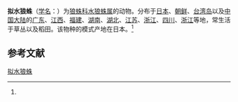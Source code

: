 {{Speciesbox
| name = 拟水狼蛛
| status = 
| status_system = 
| image = 
| genus = Pirata
| species = subparaticus
| authority = (Boes. et Str., 1906)<ref name='id13932'>{{cite web| url =http://www.bioinfo.cn/db05/BjdwSpecies.php?action=view&id=13932| title =拟水狼蛛| work =《中国动物物种编目数据库》| publisher =中国科学院微生物研究所| author =中国科学院动物研究所| accessdate =2009-04-28| deadurl =yes| archiveurl =https://web.archive.org/web/20160305000046/http://www.bioinfo.cn/db05/BjdwSpecies.php?action=view&id=13932| archivedate =2016-03-05}}</ref>
}}

'''拟水狼蛛'''（[[学名|学名]]：{{lang|la|''Pirata subparaticus''}}）为[[狼蛛科|狼蛛科]][[水狼蛛属|水狼蛛属]]的动物。分布于[[日本|日本]]、[[朝鲜|朝鲜]]、[[台湾岛|台湾岛]]以及[[中国大陆|中国大陆]]的[[广东|广东]]、[[江西|江西]]、[[福建|福建]]、[[湖南|湖南]]、[[湖北|湖北]]、[[江苏|江苏]]、[[浙江|浙江]]、[[四川|四川]]、[[浙江|浙江]]等地，常生活于草丛以及稻田。该物种的模式产地在日本。<ref name='id13932'/>

== 参考文献 ==
{{reflist}}

{{Wikispecies|Pirata subparaticus}}

[[Category:水狼蛛属|拟水狼蛛]]


{{蜘蛛小作品}}